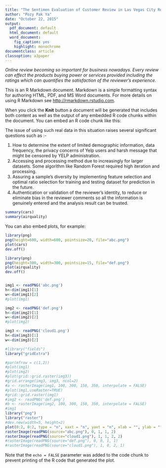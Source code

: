 ```yaml
---
title: "The Sentimen Evaluation of Customer Review in Las Vegas City Restaurants"
author: "Pozy Pak Ya"
date: "October 22, 2015"
output:
  pdf_document: default
  html_document: default
  word_document:
    fig_caption: yes
    highlight: monochrome
documentclass: article
classoption: a3paper
---
```


*Online review becoming so important for business nowadays. Every review can effect the products buying power or services provided including the ratings which can quantifies the satisfaction of the reviewer's experience.*

This is an R Markdown document. Markdown is a simple formatting syntax for authoring HTML, PDF, and MS Word documents. For more details on using R Markdown see <http://rmarkdown.rstudio.com>.

When you click the **Knit** button a document will be generated that includes both content as well as the output of any embedded R code chunks within the document. You can embed an R code chunk like this:

The issue of using such real data in this  situation raises several significant questions such as :- 

1)  How to determine the extent of limited demographic information, data frequency, the privacy concerns of Yelp users and harsh message that might be censored by YELP administration.
2)  Accessing and processing method due to increasingly for larger datasets. Some algorithm like Random Forest required high iteration and processing. 
3)  Assuring a sample's diversity by implementing feature selection and optimal ratio selection for training and testing dataset for prediction in the future.
4)  Authentication or validation of the reviewer's identity, to reduce or eliminate bias in the reviewer comments so all the information is genuinely entered and the analysis result can be trusted.


```r
summary(cars)
summary(airquality)
```

You can also embed plots, for example:

```r
library(png)
png(height=600, width=600, pointsize=20, file="abc.png")
plot(cars)
dev.off()

```

```r
library(png)
png(height=300, width=300, pointsize=15, file="def.png")
plot(airquality)
dev.off()


img1 <- readPNG('abc.png')
h<-dim(img1)[1]
w<-dim(img1)[2]
#plot(img1)

img2 <- readPNG('def.png')
h<-dim(img2)[1]
w<-dim(img2)[2]
#plot(img2)

img3 <- readPNG('cloud1.png')
h<-dim(img3)[1]
w<-dim(img3)[2]

#library("fields")
library("gridExtra")

#par(mfrow = c(1,2))
#plot(img1)
#plot(img2)
#plot(grid::grid.raster(img3))
#grid.arrange(img3, img3, ncol=2)
#a <- rasterImage(img1, 100, 300, 150, 350, interpolate = FALSE)
#plot(img1,useRaster=TRUE)
#grid::grid.raster(img1)
#img2 <- readPNG('def.png')
#b <- rasterImage(img2, 100, 300, 150, 350, interpolate = FALSE)
#img1
library("png")
library("raster")
#dev.new(width=5, height=2)
plot(0:2, 0:2, type = "n", xaxt = "n", yaxt = "n", xlab = "", ylab = "")
rasterImage(readPNG(source="abc.png"), 0, 1, 1, 2)
rasterImage(readPNG(source="cloud1.png"), 1, 1, 2, 2)
#rasterImage(readPNG(source="def.png"), 0, 0, 1, 1)
#rasterImage(readPNG(source="cloud1.png"), 1, 0, 2, 1)

```




Note that the `echo = FALSE` parameter was added to the code chunk to prevent printing of the R code that generated the plot.
